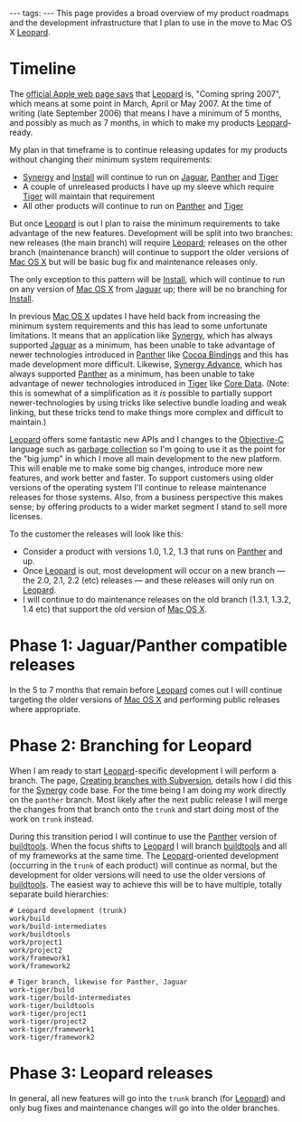 ---
tags:
---
This page provides a broad overview of my product roadmaps and the development infrastructure that I plan to use in the move to Mac OS X [[Leopard]].

= Timeline =

The [http://www.apple.com/macosx/leopard/ official Apple web page says] that [[Leopard]] is, "Coming spring 2007", which means at some point in March, April or May 2007. At the time of writing (late September 2006) that means I have a minimum of 5 months, and possibly as much as 7 months, in which to make my products [[Leopard]]-ready.

My plan in that timeframe is to continue releasing updates for my products without changing their minimum system requirements:

* [[Synergy]] and [[Install]] will continue to run on [[Jaguar]], [[Panther]] and [[Tiger]]
* A couple of unreleased products I have up my sleeve which require [[Tiger]] will maintain that requirement
* All other products will continue to run on [[Panther]] and [[Tiger]]

But once [[Leopard]] is out I plan to raise the minimum requirements to take advantage of the new features. Development will be split into two branches: new releases (the main branch) will require [[Leopard]]; releases on the other branch (maintenance branch) will continue to support the older versions of [[Mac OS X]] but will be basic bug fix and maintenance releases only.

The only exception to this pattern will be [[Install]], which will continue to run on any version of [[Mac OS X]] from [[Jaguar]] up; there will be no branching for [[Install]].

In previous [[Mac OS X]] updates I have held back from increasing the minimum system requirements and this has lead to some unfortunate limitations. It means that an application like [[Synergy]], which has always supported [[Jaguar]] as a minimum, has been unable to take advantage of newer technologies introduced in [[Panther]] like [[Cocoa Bindings]] and this has made development more difficult. Likewise, [[Synergy Advance]], which has always supported [[Panther]] as a minimum, has been unable to take advantage of newer technologies introduced in [[Tiger]] like [[Core Data]]. (Note: this is somewhat of a simplification as it ''is'' possible to partially support newer-technologies by using tricks like selective bundle loading and weak linking, but these tricks tend to make things more complex and difficult to maintain.)

[[Leopard]] offers some fantastic new APIs and I changes to the [[Objective-C]] language such as [[garbage collection]] so I'm going to use it as the point for the "big jump" in which I move all main development to the new platform. This will enable me to make some big changes, introduce more new features, and work better and faster. To support customers using older versions of the operating system I'll continue to release maintenance releases for those systems. Also, from a business perspective this makes sense; by offering products to a wider market segment I stand to sell more licenses.

To the customer the releases will look like this:

* Consider a product with versions 1.0, 1.2, 1.3 that runs on [[Panther]] and up.
* Once [[Leopard]] is out, most development will occur on a new branch &mdash; the 2.0, 2.1, 2.2 (etc) releases &mdash; and these releases will only run on [[Leopard]].
* I will continue to do maintenance releases on the old branch (1.3.1, 1.3.2, 1.4 etc) that support the old version of [[Mac OS X]].

= Phase 1: Jaguar/Panther compatible releases =

In the 5 to 7 months that remain before [[Leopard]] comes out I will continue targeting the older versions of [[Mac OS X]] and performing public releases where appropriate.

= Phase 2: Branching for Leopard =

When I am ready to start [[Leopard]]-specific development I will perform a branch. The page, [[Creating branches with Subversion]], details how I did this for the [[Synergy]] code base. For the time being I am doing my work directly on the <tt>panther</tt> branch. Most likely after the next public release I will merge the changes from that branch onto the <tt>trunk</tt> and start doing most of the work on <tt>trunk</tt> instead.

During this transition period I will continue to use the [[Panther]] version of [[buildtools]]. When the focus shifts to [[Leopard]] I will branch [[buildtools]] and all of my frameworks at the same time. The [[Leopard]]-oriented development (occurring in the <tt>trunk</tt> of each product) will continue as normal, but the development for older versions will need to use the older versions of [[buildtools]]. The easiest way to achieve this will be to have multiple, totally separate build hierarchies:

<pre># Leopard development (trunk)
work/build
work/build-intermediates
work/buildtools
work/project1
work/project2
work/framework1
work/framework2

# Tiger branch, likewise for Panther, Jaguar
work-tiger/build
work-tiger/build-intermediates
work-tiger/buildtools
work-tiger/project1
work-tiger/project2
work-tiger/framework1
work-tiger/framework2</pre>

= Phase 3: Leopard releases =

In general, all new features will go into the <tt>trunk</tt> branch (for [[Leopard]]) and only bug fixes and maintenance changes will go into the older branches.
